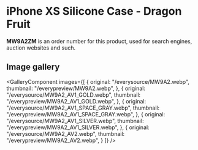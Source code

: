 
# iPhone XS Silicone Case - Dragon Fruit

<Callout type='info' emoji='👉🏻'>**MW9A2ZM** is an order number for this product, used for search engines, auction websites and such.</Callout>

## Image gallery

<GalleryComponent
    images={[
      {
        original: "/everysource/MW9A2.webp",
        thumbnail: "/everypreview/MW9A2.webp",
      },
      {
        original: "/everysource/MW9A2_AV1_GOLD.webp",
        thumbnail: "/everypreview/MW9A2_AV1_GOLD.webp",
      },
      {
        original: "/everysource/MW9A2_AV1_SPACE_GRAY.webp",
        thumbnail: "/everypreview/MW9A2_AV1_SPACE_GRAY.webp",
      },
      {
        original: "/everysource/MW9A2_AV1_SILVER.webp",
        thumbnail: "/everypreview/MW9A2_AV1_SILVER.webp",
      },
      {
        original: "/everysource/MW9A2_AV2.webp",
        thumbnail: "/everypreview/MW9A2_AV2.webp",
      }
    ]}
  />
